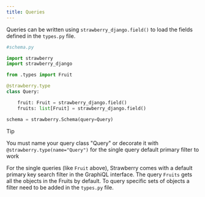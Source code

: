 ```yaml
---
title: Queries
---
```



Queries can be written using `strawberry_django.field()` to load the fields defined in the `types.py` file.

```python
#schema.py

import strawberry
import strawberry_django

from .types import Fruit

@strawberry.type
class Query:

    fruit: Fruit = strawberry_django.field()
    fruits: list[Fruit] = strawberry_django.field()

schema = strawberry.Schema(query=Query)
```

> [!TIP]
> You must name your query class "Query" or decorate it with `@strawberry.type(name="Query")` for the single query default primary filter to work

For the single queries (like `Fruit` above), Strawberry comes with a default primary key search filter in the GraphiQL interface. The query `Fruits` gets all the objects in the Fruits by default. To query specific sets of objects a filter need to be added in the `types.py` file.
